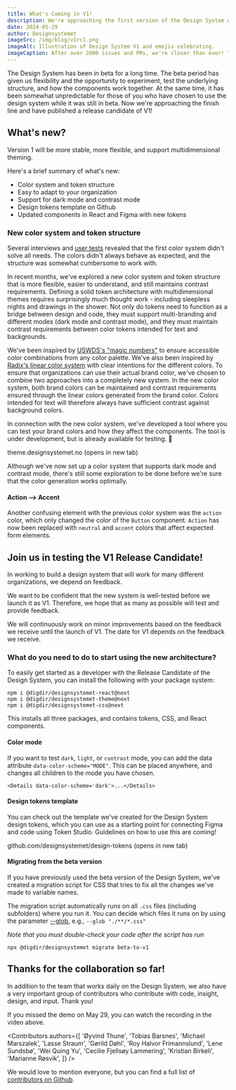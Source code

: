 ```yaml
---
title: What's Coming in V1!
description: We're approaching the first version of the Design System without a beta label! Version 1 will be more stable, more flexible, and support multidimensional theming.
date: 2024-05-29
author: Designsystemet
imageSrc: /img/blog/v1rc1.png
imageAlt: Illustration of Design System V1 and emojis celebrating.
imageCaption: After over 2000 issues and PRs, we're closer than ever! Thank you to everyone who has contributed to getting here!
---
```


The Design System has been in beta for a long time. The beta period has given us flexibility and the opportunity to experiment, test the underlying structure, and how the components work together. At the same time, it has been somewhat unpredictable for those of you who have chosen to use the design system while it was still in beta. Now we're approaching the finish line and have published a release candidate of V1!

## What's new?

Version 1 will be more stable, more flexible, and support multidimensional theming.

Here's a brief summary of what's new:

- Color system and token structure
- Easy to adapt to your organization
- Support for dark mode and contrast mode
- Design tokens template on Github
- Updated components in React and Figma with new tokens

### New color system and token structure

Several interviews and [user tests](/blog/2024/bachelor-temavelger#brukertester-og-videre-arbeid) revealed that the first color system didn't solve all needs. The colors didn't always behave as expected, and the structure was somewhat cumbersome to work with.

In recent months, we've explored a new color system and token structure that is more flexible, easier to understand, and still maintains contrast requirements. Defining a solid token architecture with multidimensional themes requires surprisingly much thought work - including sleepless nights and drawings in the shower. Not only do tokens need to function as a bridge between design and code, they must support multi-branding and different modes (dark mode and contrast mode), and they must maintain contrast requirements between color tokens intended for text and backgrounds.

We've been inspired by [USWDS's "magic numbers"](https://designsystem.digital.gov/design-tokens/color/overview/) to ensure accessible color combinations from any color palette. We've also been inspired by [Radix's linear color system](https://www.radix-ui.com/colors) with clear intentions for the different colors. To ensure that organizations can use their actual brand color, we've chosen to combine two approaches into a completely new system. In the new color system, both brand colors can be maintained and contrast requirements ensured through the linear colors generated from the brand color. Colors intended for text will therefore always have sufficient contrast against background colors.

In connection with the new color system, we've developed a tool where you can test your brand colors and how they affect the components. The tool is under development, but is already available for testing. 👀

<ResponsiveIframe
  src='/img/blog/theme-generator.mp4'
  title='Screen recording from a tool where you can see the components with your own colors.'
  frameBorder='0'
  allow='autoplay; fullscreen; picture-in-picture'
  allowFullScreen
  aspectRatio='16-9'
/>

<Link
  href='https://theme.designsystemet.no/'
  target='_blank'
>
  theme.designsystemet.no (opens in new tab)
</Link>

Although we've now set up a color system that supports dark mode and contrast mode, there's still some exploration to be done before we're sure that the color generation works optimally.

#### Action --> Accent

Another confusing element with the previous color system was the `action` color, which only changed the color of the `Button` component. `Action` has now been replaced with `neutral` and `accent` colors that affect expected form elements.

## Join us in testing the V1 Release Candidate!

In working to build a design system that will work for many different organizations, we depend on feedback.

We want to be confident that the new system is well-tested before we launch it as V1. Therefore, we hope that as many as possible will test and provide feedback.

We will continuously work on minor improvements based on the feedback we receive until the launch of V1. The date for V1 depends on the feedback we receive.

### What do you need to do to start using the new architecture?

To easily get started as a developer with the Release Candidate of the Design System, you can install the following with your package system:

```shell
npm i @digdir/designsystemet-react@next
npm i @digdir/designsystemet-theme@next
npm i @digdir/designsystemet-css@next
```

This installs all three packages, and contains tokens, CSS, and React components.

#### Color mode

If you want to test `dark`, `light`, or `contrast` mode, you can add the data attribute `data-color-scheme="MODE"`.
This can be placed anywhere, and changes all children to the mode you have chosen.

```tsx
<Details data-color-scheme='dark'>...</Details>
```

#### Design tokens template

You can check out the template we've created for the Design System design tokens, which you can use as a starting point for connecting Figma and code using Token Studio.
Guidelines on how to use this are coming!

<Link
  href='https://github.com/designsystemet/design-tokens'
  target='_blank'
>
  github.com/designsystemet/design-tokens (opens in new tab)
</Link>

#### Migrating from the beta version

If you have previously used the beta version of the Design System, we've created a migration script for CSS that tries to fix all the changes we've made to variable names.

The migration script automatically runs on all `.css` files (including subfolders) where you run it. You can decide which files it runs on by using the parameter [--glob](<https://en.wikipedia.org/wiki/Glob_(programming)>), e.g., `--glob "./**/*.css"`

_Note that you must double-check your code after the script has run_

```shell
npx @digdir/designsystemet migrate beta-to-v1
```

## Thanks for the collaboration so far!

In addition to the team that works daily on the Design System, we also have a very important group of contributors who contribute with code, insight, design, and input. Thank you!

<ResponsiveIframe
  src='https://player.vimeo.com/video/951934375?h=40f4d8cea4'
  width='100%'
  height='600px'
  frameBorder='0'
  allow='autoplay; fullscreen; picture-in-picture'
  aspectRatio='16-9'
/>

If you missed the demo on May 29, you can watch the recording in the video above.

<Contributors
  authors={[
    'Øyvind Thune',
    'Tobias Barsnes',
    'Michael Marszalek',
    'Lasse Straum',
    'Gørild Døhl',
    'Roy Halvor Frimannslund',
    'Lene Sundsbø',
    'Wei Quing Yu',
    'Cecilie Fjellsøy Lammering',
    'Kristian Birkeli',
    'Marianne Røsvik',
  ]}
/>

We would love to mention everyone, but you can find a full list of [contributors on Github](https://github.com/digdir/designsystemet/graphs/contributors).
